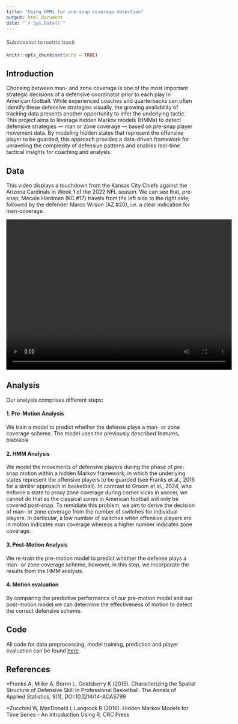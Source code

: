 ```yaml
---
title: "Using HMMs for pre-snap coverage detection"
output: html_document
date: "`r Sys.Date()`"
---
```


#### <span style="color: grey;"> Submission to metric track </span>

```r
knitr::opts_chunk$set(echo = TRUE)
```

## Introduction

Choosing between man- and zone coverage is one of the most important strategic decisions of a defensive coordinator prior to each play in American football. While experienced coaches and quarterbacks can often identify these defensive strategies visually, the growing availability of tracking data presents another opportunity to infer the underlying tactic.
This project aims to leverage hidden Markov models (HMMs) to detect defensive strategies --- man or zone coverage --- based on pre-snap player movement data. 
By modeling hidden states that represent the offensive player to be guarded, this approach provides a data-driven framework for unraveling the complexity of defensive patterns and enables real-time tactical insights for coaching and analysis.

## Data

This video displays a touchdown from the Kansas City Chiefs against the Arizona Cardinals in Week 1 of the 2022 NFL season. We can see that, pre-snap, Mecole Hardman (KC #17) travels from the left side to the right side, followed by the defender Marco Wilson (AZ #20), i.e.\ a clear indication for man-coverage. 

<center>
<video width="600" height="400" controls>
  <source src="kc_az_td.mp4" type="video/mp4">
</video>
</center>

## Analysis 

Our analysis comprises different steps:

#### 1. Pre-Motion Analysis
We train a model to predict whether the defense plays a man- or zone coverage scheme. The 
model uses the previously described features, blablabla

#### 2. HMM Analysis
We model the movements of defensive players during the phase of pre-snap motion within a hidden Markov framework, in which the underlying states represent the offensive players to be guarded (see Franks et al., 2015 for a similar approach in basketball). In contrast to Groom et al., 2024, who enforce a state to proxy zone coverage during corner kicks in soccer, we cannot do that as the classical zones in American football will only be covered post-snap. To remidiate this problem, we aim to derive the decision of man- or zone coverage from the number of switches for individual players. In particular, a low number of switches when offensive players are in motion indicates man coverage whereas a higher number indicates zone coverage.

#### 3. Post-Motion Analysis
We re-train the pre-motion model to predict whether the defense plays a man- or zone coverage scheme, however, in this step, we incorporate the results from the HMM analysis.

#### 4. Motion evaluation
By comparing the predictive performance of our pre-motion model and our post-motion model we can determine the effectiveness of motion to detect the correct defensive scheme.

## Code

All code for data preprocessing, model training, prediction and player evaluation can be found [here](https://github.com/janoleko/BDB-2025/).

## References
*Franks A, Miller A, Bornn L, Goldsberry K (2015). Characterizing the Spatial Structure of Defensive Skill in Professional Basketball. The Annals of Applied Statistics, 9(1), DOI:10.1214/14-AOAS799

*Zucchini W, MacDonald I, Langrock R (2016). Hidden Markov Models for Time Series - An Introduction Using R. CRC Press

